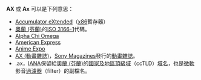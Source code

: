 '''AX''' 或 '''Ax''' 可以是下列意思： 

* [[X86|Accumulator eXtended]]（[[x86|x86]]暫存器）
* [[奧蘭_(芬蘭)|奧蘭 (芬蘭)]]的[[ISO_3166-1|ISO 3166-1]]代碼。
* [[Alpha_Chi_Omega|Alpha Chi Omega]]
* [[American_Express|American Express]]
* [[Anime_Expo|Anime Expo]]
* [[AX_(動畫雜誌)|AX (動畫雜誌)]]，[[Sony_Magazines|Sony Magazines]]發行的[[動畫雜誌|動畫雜誌]]。
* .ax，[[IANA|IANA]]保留給[[奧蘭_(芬蘭)|奧蘭 (芬蘭)]]的[[國家及地區頂級域|國家及地區頂級域]]（ccTLD）[[域名|域名]]，也是[[微軟|微軟]]影音[[過濾器|過濾器]]（filter）的副檔名。
{{disambig|Cat=二字拉丁字母縮寫消歧義}}